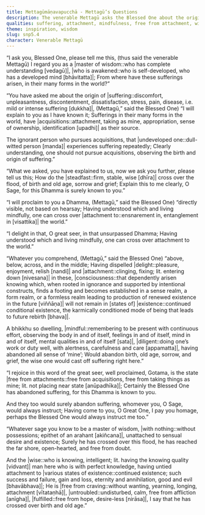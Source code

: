 ```yaml
---
title: Mettagūmāṇavapucchā - Mettagū’s Questions
description: The venerable Mettagū asks the Blessed One about the origin of suffering and how the wise cross the flood of birth and sorrow. The Buddha shares a Dhamma that is directly visible, revealing that sufferings have acquisitions as their source and showing the path for the wise to reach the far shore, free from craving and untroubled.
qualities: suffering, attachment, mindfulness, free from attachment, with nothing, imperturbable, quenching, wisdom, diligence, ending
theme: inspiration, wisdom
slug: snp5.4
character: Venerable Mettagū
---
```


“I ask you, Blessed One, please tell me this,
(thus said the venerable Mettagū)
I regard you as a |master of wisdom::who has complete understanding [vedagū]|, |who is awakened::who is self-developed, who has a developed mind [bhāvitatta]|;
From where have these sufferings arisen,
in their many forms in the world?”

“You have asked me about the origin of |suffering::discomfort, unpleasantness, discontentment, dissatisfaction, stress, pain, disease, i.e. mild or intense suffering [dukkha]|,
(Mettagū,” said the Blessed One)
“I will explain to you as I have known it;
Sufferings in their many forms in the world,
have |acquisitions::attachment, taking as mine, appropriation, sense of ownership, identification [upadhi]| as their source.

The ignorant person who pursues acquisitions,
that |undeveloped one::dull-witted person [manda]| experiences suffering repeatedly;
Clearly understanding, one should not pursue acquisitions,
observing the birth and origin of suffering.”

“What we asked, you have explained to us,
now we ask you further, please tell us this;
How do the |steadfast::firm, stable, wise [dhīra]| cross over the flood,
of birth and old age, sorrow and grief;
Explain this to me clearly, O Sage,
for this Dhamma is surely known to you.”

“I will proclaim to you a Dhamma,
(Mettagū,” said the Blessed One)
“directly visible, not based on hearsay;
Having understood which and living mindfully,
one can cross over |attachment to::ensnarement in, entanglement in [visattika]| the world.”

“I delight in that, O great seer,
in that unsurpassed Dhamma;
Having understood which and living mindfully,
one can cross over attachment to the world.”

“Whatever you comprehend,
(Mettagū,” said the Blessed One)
“above, below, across, and in the middle;
Having dispelled |delight::pleasure, enjoyment, relish [nandi]| and |attachment::clinging, fixing; lit. entering down [nivesana]| in these,
|consciousness::that dependently arisen knowing which, when rooted in ignorance and supported by intentional constructs, finds a footing and becomes established in a sense realm, a form realm, or a formless realm leading to production of renewed existence in the future [viññāṇa]| will not remain in [states of] |existence::continued conditional existence, the karmically conditioned mode of being that leads to future rebirth [bhava]|.

A bhikkhu so dwelling, |mindful::remembering to be present with continuous effort, observing the body in and of itself, feelings in and of itself, mind in and of itself, mental qualities in and of itself [sata]|, |diligent::doing one’s work or duty well, with alertness, carefulness and care [appamatta]|,
having abandoned all sense of ‘mine’;
Would abandon birth, old age, sorrow, and grief,
the wise one would cast off suffering right here.”

“I rejoice in this word of the great seer,
well proclaimed, Gotama, is the state |free from attachments::free from acquisitions, free from taking things as mine; lit. not placing near state [anūpadhīka]|;
Certainly the Blessed One has abandoned suffering,
for this Dhamma is known to you.

And they too would surely abandon suffering,
whomever you, O Sage, would always instruct;
Having come to you, O Great One, I pay you homage,
perhaps the Blessed One would always instruct me too.”

“Whatever sage you know to be a master of wisdom,
|with nothing::without possessions; epithet of an arahant [akiñcana]|, unattached to sensual desire and existence;
Surely he has crossed over this flood,
he has reached the far shore, open-hearted, and free from doubt.

And the |wise::who is knowing, intelligent; lit. having the knowing quality [vidvant]| man here who is with perfect knowledge,
having untied attachment to |various states of existence::continued existence; such success and failure, gain and loss, eternity and annihilation, good and evil [bhavābhava]|;
He is |free from craving::without wanting, yearning, longing, attachment [vītataṇhā]|, |untroubled::undisturbed, calm, free from affliction [anīgha]|, |fulfilled::free from hope, desire-less [nirāsa]|,
I say that he has crossed over birth and old age.”